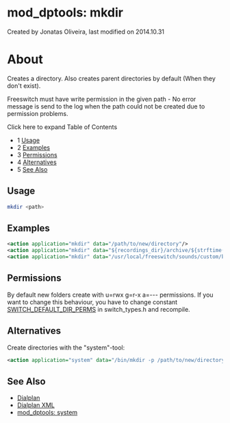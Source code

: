 
# mod_dptools: mkdir 

 Created by  Jonatas Oliveira, last modified on 2014.10.31

# About

Creates a directory. Also creates parent directories by default (When they don't exist).

Freeswitch must have write permission in the given path - No error message is send to the log when the path could not be created due to permission problems.

Click here to expand Table of Contents

* 1 [Usage](#usage)
* 2 [Examples](#examples)
* 3 [Permissions](#permissions)
* 4 [Alternatives](#alternatives)
* 5 [See Also](#see-also)

## Usage

```bash
mkdir <path>
```

## Examples

```xml
<action application="mkdir" data="/path/to/new/directory"/>
<action application="mkdir" data="${recordings_dir}/archive/${strftime(%Y)}/${strftime(%b)}/${strftime(%d)}/"/>
<action application="mkdir" data="/usr/local/freeswitch/sounds/custom/blabla"/>
```

## Permissions

By default new folders create with u=rwx g=r-x a=--- permissions. If you want to change this behaviour, you have to change constant [SWITCH\_DEFAULT\_DIR\_PERMS](https://freeswitch.org/stash/projects/FS/repos/freeswitch/browse/src/include/switch%5Ftypes.h#117) in switch\_types.h and recompile.

## Alternatives

Create directories with the "system"-tool:

```xml
<action application="system" data="/bin/mkdir -p /path/to/new/directory"/>
```

## See Also

* [Dialplan](../../Dialplan/index.mdx#0-about)
* [Dialplan XML](../../Dialplan/XML-Dialplan/index.mdx#why)
* [mod\_dptools: system](./6586650.mdx#about)



